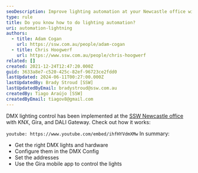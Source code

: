 ```yaml
---
seoDescription: Improve lighting automation at your Newcastle office with DMX control, KNX integration and Gira mobile app.
type: rule
title: Do you know how to do lighting automation?
uri: automation-lightning
authors:
  - title: Adam Cogan
    url: https://ssw.com.au/people/adam-cogan
  - title: Chris Hoogwerf
    url: https://www.ssw.com.au/people/chris-hoogwerf
related: []
created: 2021-12-24T12:47:20.000Z
guid: 3633a8e7-c520-425c-82ef-96723ce2fdd0
lastUpdated: 2024-06-11T00:27:00.000Z
lastUpdatedBy: Brady Stroud [SSW]
lastUpdatedByEmail: bradystroud@ssw.com.au
createdBy: Tiago Araújo [SSW]
createdByEmail: tiagov8@gmail.com
---
```


DMX lighting control has been implemented at the [SSW Newcastle office](https://www.ssw.com.au/ssw/Company/Offices/Newcastle/) with KNX, Gira, and DALI Gateway. Check out how it works:

`youtube: https://www.youtube.com/embed/ihfHYVdmXMw`
In summary:

* Get the right DMX lights and hardware
* Configure them in the DMX Config
* Set the addresses
* Use the Gira mobile app to control the lights

